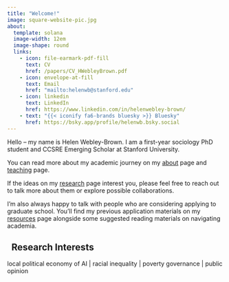 ```yaml
---
title: "Welcome!"
image: square-website-pic.jpg
about:
  template: solana
  image-width: 12em
  image-shape: round
  links:
    - icon: file-earmark-pdf-fill
      text: CV
      href: /papers/CV_HWebleyBrown.pdf
    - icon: envelope-at-fill
      text: Email
      href: "mailto:helenwb@stanford.edu"
    - icon: linkedin
      text: LinkedIn
      href: https://www.linkedin.com/in/helenwebley-brown/
    - text: "{{< iconify fa6-brands bluesky >}} Bluesky"
      href: https://bsky.app/profile/helenwb.bsky.social
---
```


Hello -- my name is Helen Webley-Brown. I am a first-year sociology PhD student and CCSRE Emerging Scholar at Stanford University.

You can read more about my academic journey on my [about](about.qmd) page and [teaching](teaching.qmd) page. 

If the ideas on my [research](research.qmd) page interest you, please feel free to reach out to talk more about them or explore possible collaborations. 

I'm also always happy to talk with people who are considering applying to graduate school. You'll find my previous application materials on my [resources](resources.qmd) page alongside some suggested reading materials on navigating academia.

::: {.callout-note appearance="default" icon=false}

## <i class="bi bi-lightning"></i> &nbsp; Research Interests

local political economy of AI | racial inequality | poverty governance | public opinion
:::

<meta name="description" content="Helen Webley-Brown is a first-year sociology PhD student at Stanford studying surveillance tech, local politics, and racial inequality." />

<meta name="google-site-verification=QuWDCtKWI4uwOTQyEnptJAQej1Q0mb4mnej3wErj0Bs" />

<meta property="og:description" content="Helen Webley-Brown is a first-year sociology PhD student at Stanford studying surveillance tech, local politics, and racial inequality." />
